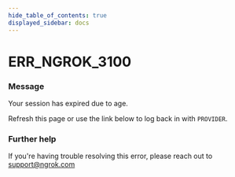 ```yaml
---
hide_table_of_contents: true
displayed_sidebar: docs
---
```



# ERR_NGROK_3100

### Message

Your session has expired due to age.

Refresh this page or use the link below to log back in with `PROVIDER`.

<ErrorDetails error="err_ngrok_3100" />

### Further help

If you're having trouble resolving this error, please reach out to [support@ngrok.com](mailto:support@ngrok.com?subject=Help%20with%20ERR_NGROK_3100)
